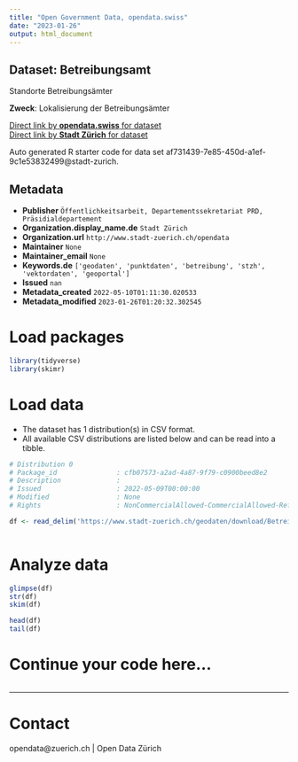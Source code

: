 ```yaml
---
title: "Open Government Data, opendata.swiss"
date: "2023-01-26"
output: html_document
---
```


## Dataset: Betreibungsamt

Standorte Betreibungsämter

**Zweck**: Lokalisierung der Betreibungsämter

[Direct link by **opendata.swiss** for dataset](https://opendata.swiss/de/dataset/betreibungsamt1)<br>
[Direct link by **Stadt Zürich** for dataset](https://data.stadt-zuerich.ch/dataset/geo_betreibungsamt)

Auto generated R starter code for data set af731439-7e85-450d-a1ef-9c1e53832499@stadt-zurich.

## Metadata

- **Publisher** `Öffentlichkeitsarbeit, Departementssekretariat PRD, Präsidialdepartement`
- **Organization.display_name.de** `Stadt Zürich`
- **Organization.url** `http://www.stadt-zuerich.ch/opendata`
- **Maintainer** `None`
- **Maintainer_email** `None`
- **Keywords.de** `['geodaten', 'punktdaten', 'betreibung', 'stzh', 'vektordaten', 'geoportal']`
- **Issued** `nan`
- **Metadata_created** `2022-05-10T01:11:30.020533`
- **Metadata_modified** `2023-01-26T01:20:32.302545`


# Load packages

```r

library(tidyverse)
library(skimr)

```

# Load data

-   The dataset has 1 distribution(s) in CSV format.
-   All available CSV distributions are listed below and can be read into a tibble.

```r

# Distribution 0
# Package_id               : cfb07573-a2ad-4a87-9f79-c0900beed8e2
# Description              : 
# Issued                   : 2022-05-09T00:00:00
# Modified                 : None
# Rights                   : NonCommercialAllowed-CommercialAllowed-ReferenceNotRequired

df <- read_delim('https://www.stadt-zuerich.ch/geodaten/download/Betreibungsamt?format=10008')



```

# Analyze data

```r

glimpse(df)
str(df)
skim(df)

head(df)
tail(df)

```

# Continue your code here...

```r

```

------------------------------------------------------------------------

# Contact

opendata@zuerich.ch | Open Data Zürich
